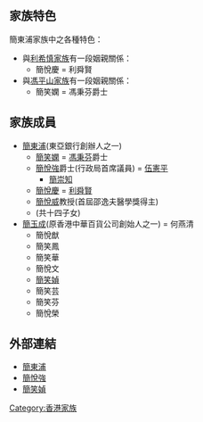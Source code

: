 ==家族特色==

簡東浦家族中之各種特色：
* 與[[利希慎家族|利希慎家族]]有一段姻親關係：
** 簡悅慶 = 利舜賢
* 與[[馮平山家族|馮平山家族]]有一段姻親關係：
** 簡笑嫻 = 馮秉芬爵士

==家族成員==
* [[簡東浦|簡東浦]](東亞銀行創辦人之一)
** [[簡笑嫻|簡笑嫻]] = [[馮秉芬|馮秉芬]]爵士
** [[簡悅強|簡悅強]]爵士(行政局首席議員) = [[伍憲平|伍憲平]]
*** [[簡崇知|簡崇知]]
** [[簡悅慶|簡悅慶]] = [[利舜賢|利舜賢]]
** [[簡悅威|簡悅威]]教授(首屆邵逸夫醫學獎得主)
** (共十四子女)
* [[簡玉成|簡玉成]](原香港中華百貨公司創始人之一) = 何燕清
** 簡悅猷
** 簡笑鳳
** 簡笑華
** 簡悅文
** [[簡笑媜|簡笑媜]]
** 簡笑芸
** 簡笑芬
** 簡悅榮

==外部連結==
* [https://web.archive.org/web/20160304110854/http://da.shunde.gov.cn/data/main.php?id=1837-2010041 簡東浦]
* [http://www3.hku.hk/eroonweb/hongrads/person_c.php?mode=detail&id=63 簡悅強]{{dead link|date=2018年4月 |bot=InternetArchiveBot |fix-attempted=yes }}
* [http://www.dragon.org.hk/help01.htm 簡笑媜]{{dead link|date=2018年4月 |bot=InternetArchiveBot |fix-attempted=yes }}

[[Category:香港家族|Category:香港家族]]